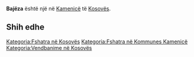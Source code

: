 {{Fshat në 
 | Emri                = Bajëza
 | EmriAlt                = 
 | NAME_SHORT_FORM=      
 | NAME_GENERIC=      
 | NAME_SORT_NAME_RO=      BAJEZA
 | FULL_NAME_RO = Bajëza
 | FULL_NAME_ND_RO=Bajeza
 | SORT_NAME_RG=BAJEZA
 | FULL_NAME_RG=Bajëza
 | FULL_NAME_ND_RG=Bajeza
 | SRP_NAME_SHORT_FORM=      
 | SRP_NAME_GENERIC=      
 | SRP_NAME_SORT_NAME_RO=      
 | SRP_FULL_NAME_RO = 
 | SRP_FULL_NAME_ND_RO=
 | SRP_SORT_NAME_RG=
 | SRP_FULL_NAME_RG=
 | SRP_FULL_NAME_ND_RG=
 | Emri (Rasa dhanore) = 
 | Figura              = 
 | Shteti              = Kosovo
 | Komuna              = Kamenicë
 | Kodi postar         = 
 | Sipërfaqja          = 

 | Popullsia           = 

 | Regj. i popullsisë  = 
 | Dend. e popullsisë  = 
 | Faqja zyrtare       = 
 <!--- Koordinatat ----> 
 | Gjerësia            = 42.716667
 | Gjatësia            = 20.389167
 | Lartësia            = 
}}
'''Bajëza''' është një [[]] në [[Kamenicë]] të [[Kosovës]].

<!-- == Gjeografia == -->
<!-- == Historia == -->
<!-- == Demografia == -->
== Shih edhe ==
{{Komuna Kamenicë}}
{{Kosovo-Administrata-Cung}}

[[Kategoria:Fshatra në Kosovës]]
[[Kategoria:Fshatra në Kommunes Kamenicë]]
[[Kategoria:Vendbanime në Kosovës]]